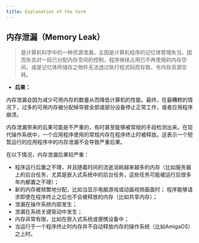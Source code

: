 ```yaml
---
title: Explanation of the term
---
```





## 内存泄漏（Memory Leak）

> 是计算机科学中的一种资源泄漏，主因是计算机程序的记忆体管理失当，因而失去对一段已分配内存空间的控制，程序继续占用已不再使用的内存空间，或是记忆体所储存之物件无法透过执行程式码而存取，令内存资源空耗。

- **后果：**

内存泄漏会因为减少可用内存的数量从而降低计算机的性能。最终，在最糟糕的情况下，过多的可用内存被分配掉导致全部或部分设备停止正常工作，或者应用程序崩溃。

内存泄漏带来的后果可能是不严重的，有时甚至能够被常规的手段检测出来。在现代操作系统中，一个应用程序使用的常规内存在程序终止时被释放。这表示一个短暂运行的应用程序中的内存泄漏不会导致严重后果。

在以下情况，内存泄漏后果较严重：

- 程序运行后置之不理，并且随着时间的流逝消耗越来越多的内存（比如服务器上的后台任务，尤其是嵌入式系统中的后台任务，这些任务可能被运行后很多年内都置之不理）；
- 新的内存被频繁地分配，比如当显示电脑游戏或动画视频画面时；
程序能够请求即使在程序终止之后也不会被释放的内存（比如共享内存）；
- 泄漏在操作系统内部发生；
- 泄漏在系统关键驱动中发生；
- 内存非常有限，比如在嵌入式系统或便携设备中；
- 当运行于一个程序终止时内存并不自动释放内存的操作系统（比如AmigaOS）之上时。

